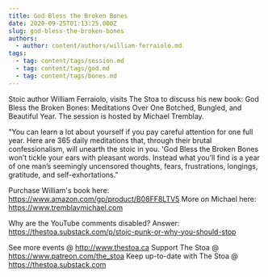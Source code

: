 ```yaml
---
title: God Bless the Broken Bones
date: 2020-09-25T01:13:25.000Z
slug: god-bless-the-broken-bones
authors:
  - author: content/authors/william-ferraiolo.md
tags:
  - tag: content/tags/session.md
  - tag: content/tags/god.md
  - tag: content/tags/bones.md
---
```


Stoic author William Ferraiolo, visits The Stoa to discuss his new book: God Bless the Broken Bones: Meditations Over One Botched, Bungled, and Beautiful Year. The session is hosted by Michael Tremblay. 

"You can learn a lot about yourself if you pay careful attention for one full year. Here are 365 daily meditations that, through their brutal confessionalism, will unearth the stoic in you. 'God Bless the Broken Bones won’t tickle your ears with pleasant words. Instead what you’ll find is a year of one man’s seemingly uncensored thoughts, fears, frustrations, longings, gratitude, and self-exhortations."

Purchase William's book here: https://www.amazon.com/gp/product/B08FF8LTV5
More on Michael here: https://www.tremblaymichael.com

Why are the YouTube comments disabled? Answer: https://thestoa.substack.com/p/stoic-punk-or-why-you-should-stop

See more events @ http://www.thestoa.ca
Support The Stoa @ https://www.patreon.com/the_stoa
Keep up-to-date with The Stoa @ https://thestoa.substack.com
